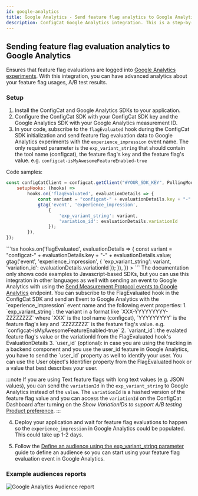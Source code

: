 ```yaml
---
id: google-analytics
title: Google Analytics - Send feature flag analytics to Google Analytics
description: ConfigCat Google Analytics integration. This is a step-by-step guide on how to send feature flag analytics events to Google Analytics.
---
```



## Sending feature flag evaluation analytics to Google Analytics

Ensures that feature flag evaluations are logged into <a href="https://developers.google.com/analytics/devguides/collection/ga4/integration" target="_blank" rel="noopener noreferrer">Google Analytics experiments</a>. With this integration, you can have advanced analytics about your feature flag usages, A/B test results.

### Setup

1. Install the ConfigCat and Google Analytics SDKs to your application.
2. Configure the ConfigCat SDK with your ConfigCat SDK key and the Google Analytics SDK with your Google Analytics measurement ID.
3. In your code, subscribe to the `flagEvaluated` hook during the ConfigCat SDK initialization and send feature flag evaluation data to Google Analytics experiments with the `experience_impression` event name.
The only required parameter is the `exp_variant_string` that should contain the tool name (configcat), the feature flag's key and the feature flag's value. e.g. `configcat-isMyAwesomeFeatureEnabled-true`

Code samples:
<Tabs>
<TabItem value="js" label="JavaScript, SSR" default>
```js
const configCatClient = configcat.getClient("#YOUR_SDK_KEY", PollingMode.AutoPoll, {
    setupHooks: (hooks) =>
        hooks.on('flagEvaluated', evaluationDetails => {
            const variant = "configcat-" + evaluationDetails.key + "-" + evaluationDetails.value;
            gtag('event', 'experience_impression',
                {
                    'exp_variant_string': variant,
                    'variation_id': evaluationDetails.variationId
                });
        }),
});
```
</TabItem>

<TabItem value="react" label="React">
```tsx
<ConfigCatProvider
  sdkKey="#YOUR_SDK_KEY"
  pollingMode={PollingMode.AutoPoll}
  options={{
    setupHooks: (hooks) =>
      hooks.on('flagEvaluated', evaluationDetails => {
        const variant = "configcat-" + evaluationDetails.key + "-" + evaluationDetails.value;
        gtag('event', 'experience_impression',
            {
                'exp_variant_string': variant,
                'variation_id': evaluationDetails.variationId
            });
      }),
  }}
>
</ConfigCatProvider>
```
</TabItem>

<TabItem value="other" label="Other langauges">
The documentation only shows code examples to Javascript-based SDKs, but you can use this integration in other languages as well with sending an event to Google Analytics with using the <a href="https://developers.google.com/analytics/devguides/collection/protocol/ga4/sending-events?client_type=gtag" target="_blank" rel="noopener noreferrer">Send Measurement Protocol events to Google Analytics</a> endpoint. 
You can subscribe to the FlagEvaluated hook in the ConfigCat SDK and send an Event to Google Analytics with the `experience_impression` event name and the following event properties:
1. `exp_variant_string`: the variant in a format like `XXX-YYYYYYYYY-ZZZZZZZZ` where `XXX` is the tool name (configcat), `YYYYYYYYY` is the feature flag's key and `ZZZZZZZZ` is the feature flag's value. e.g. `configcat-isMyAwesomeFeatureEnabled-true`
2. `variant_id`: the evalated feature flag's value or the variationId from the FlagEvaluated hook's EvaluationDetails
3. `user_id` (optional): in case you are using the tracking in a backend component and you use the user_id feature in Google Analytics, you have to send the `user_id` property as well to identify your user. You can use the User object's Identifier property from the FlagEvaluated hook or a value that best describes your user.
</TabItem>

</Tabs>

:::note
If you are using Text feature flags with long text values (e.g. JSON values), you can send the `variationId` in the `exp_variant_string` to Google Analytics instead of the `value`.
The `variationId` is a hashed version of the feature flag value and you can access the `variationId` on the ConfigCat Dashboard after turning on the _Show VariationIDs to support A/B testing_ 
<a href="https://app.configcat.com/product/preferences" target="_blank" rel="noopener noreferrer">Product preference</a>.
:::

4. Deploy your application and wait for feature flag evaluations to happen so the `experience_impression` in Google Analytics could be populated. This could take up 1-2 days.

5. Follow the <a href="https://developers.google.com/analytics/devguides/collection/ga4/integration#audiences" target="_blank" rel="noopener noreferrer">Define an audience using the exp_variant_string parameter</a> guide to define an audience so you can start using your feature flag evaluation event in Google Analytics.

### Example audiences reports
<img src="/docs/assets/googleanalytics/audiences.png" className="zoomable" alt="Google Analytics Audience report" />
